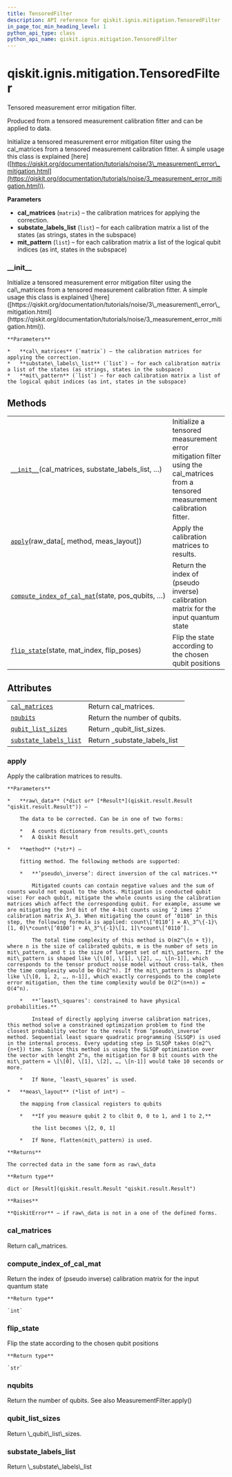 ```yaml
---
title: TensoredFilter
description: API reference for qiskit.ignis.mitigation.TensoredFilter
in_page_toc_min_heading_level: 1
python_api_type: class
python_api_name: qiskit.ignis.mitigation.TensoredFilter
---
```


# qiskit.ignis.mitigation.TensoredFilter

<Class id="qiskit.ignis.mitigation.TensoredFilter" isDedicatedPage={true} github="https://github.com/qiskit-community/qiskit-ignis/tree/stable/0.6/qiskit/ignis/mitigation/measurement/filters.py" signature="TensoredFilter(cal_matrices, substate_labels_list, mit_pattern)" modifiers="class">
  Tensored measurement error mitigation filter.

  Produced from a tensored measurement calibration fitter and can be applied to data.

  Initialize a tensored measurement error mitigation filter using the cal\_matrices from a tensored measurement calibration fitter. A simple usage this class is explained \[here] ([https://qiskit.org/documentation/tutorials/noise/3\_measurement\_error\_mitigation.html](https://qiskit.org/documentation/tutorials/noise/3_measurement_error_mitigation.html)).

  **Parameters**

  *   **cal\_matrices** (`matrix`) – the calibration matrices for applying the correction.
  *   **substate\_labels\_list** (`list`) – for each calibration matrix a list of the states (as strings, states in the subspace)
  *   **mit\_pattern** (`list`) – for each calibration matrix a list of the logical qubit indices (as int, states in the subspace)

  ### \_\_init\_\_

  <Function id="qiskit.ignis.mitigation.TensoredFilter.__init__" signature="__init__(cal_matrices, substate_labels_list, mit_pattern)">
    Initialize a tensored measurement error mitigation filter using the cal\_matrices from a tensored measurement calibration fitter. A simple usage this class is explained \[here] ([https://qiskit.org/documentation/tutorials/noise/3\_measurement\_error\_mitigation.html](https://qiskit.org/documentation/tutorials/noise/3_measurement_error_mitigation.html)).

    **Parameters**

    *   **cal\_matrices** (`matrix`) – the calibration matrices for applying the correction.
    *   **substate\_labels\_list** (`list`) – for each calibration matrix a list of the states (as strings, states in the subspace)
    *   **mit\_pattern** (`list`) – for each calibration matrix a list of the logical qubit indices (as int, states in the subspace)
  </Function>

  ## Methods

  |                                                                                                                                                                                         |                                                                                                                                   |
  | --------------------------------------------------------------------------------------------------------------------------------------------------------------------------------------- | --------------------------------------------------------------------------------------------------------------------------------- |
  | [`__init__`](#qiskit.ignis.mitigation.TensoredFilter.__init__ "qiskit.ignis.mitigation.TensoredFilter.__init__")(cal\_matrices, substate\_labels\_list, …)                              | Initialize a tensored measurement error mitigation filter using the cal\_matrices from a tensored measurement calibration fitter. |
  | [`apply`](#qiskit.ignis.mitigation.TensoredFilter.apply "qiskit.ignis.mitigation.TensoredFilter.apply")(raw\_data\[, method, meas\_layout])                                             | Apply the calibration matrices to results.                                                                                        |
  | [`compute_index_of_cal_mat`](#qiskit.ignis.mitigation.TensoredFilter.compute_index_of_cal_mat "qiskit.ignis.mitigation.TensoredFilter.compute_index_of_cal_mat")(state, pos\_qubits, …) | Return the index of (pseudo inverse) calibration matrix for the input quantum state                                               |
  | [`flip_state`](#qiskit.ignis.mitigation.TensoredFilter.flip_state "qiskit.ignis.mitigation.TensoredFilter.flip_state")(state, mat\_index, flip\_poses)                                  | Flip the state according to the chosen qubit positions                                                                            |

  ## Attributes

  |                                                                                                                                                      |                                 |
  | ---------------------------------------------------------------------------------------------------------------------------------------------------- | ------------------------------- |
  | [`cal_matrices`](#qiskit.ignis.mitigation.TensoredFilter.cal_matrices "qiskit.ignis.mitigation.TensoredFilter.cal_matrices")                         | Return cal\_matrices.           |
  | [`nqubits`](#qiskit.ignis.mitigation.TensoredFilter.nqubits "qiskit.ignis.mitigation.TensoredFilter.nqubits")                                        | Return the number of qubits.    |
  | [`qubit_list_sizes`](#qiskit.ignis.mitigation.TensoredFilter.qubit_list_sizes "qiskit.ignis.mitigation.TensoredFilter.qubit_list_sizes")             | Return \_qubit\_list\_sizes.    |
  | [`substate_labels_list`](#qiskit.ignis.mitigation.TensoredFilter.substate_labels_list "qiskit.ignis.mitigation.TensoredFilter.substate_labels_list") | Return \_substate\_labels\_list |

  ### apply

  <Function id="qiskit.ignis.mitigation.TensoredFilter.apply" signature="apply(raw_data, method='least_squares', meas_layout=None)">
    Apply the calibration matrices to results.

    **Parameters**

    *   **raw\_data** (*dict or* [*Result*](qiskit.result.Result "qiskit.result.Result")) –

        The data to be corrected. Can be in one of two forms:

        *   A counts dictionary from results.get\_counts
        *   A Qiskit Result

    *   **method** (*str*) –

        fitting method. The following methods are supported:

        *   **’pseudo\_inverse’: direct inversion of the cal matrices.**

            Mitigated counts can contain negative values and the sum of counts would not equal to the shots. Mitigation is conducted qubit wise: For each qubit, mitigate the whole counts using the calibration matrices which affect the corresponding qubit. For example, assume we are mitigating the 3rd bit of the 4-bit counts using ‘2 imes 2’ calibration matrix A\_3. When mitigating the count of ‘0110’ in this step, the following formula is applied: count\[‘0110’] = A\_3^\{-1}\[1, 0]\*count\[‘0100’] + A\_3^\{-1}\[1, 1]\*count\[‘0110’].

            The total time complexity of this method is O(m2^\{n + t}), where n is the size of calibrated qubits, m is the number of sets in mit\_pattern, and t is the size of largest set of mit\_pattern. If the mit\_pattern is shaped like \[\[0], \[1], \[2], …, \[n-1]], which corresponds to the tensor product noise model without cross-talk, then the time complexity would be O(n2^n). If the mit\_pattern is shaped like \[\[0, 1, 2, …, n-1]], which exactly corresponds to the complete error mitigation, then the time complexity would be O(2^(n+n)) = O(4^n).

        *   **’least\_squares’: constrained to have physical probabilities.**

            Instead of directly applying inverse calibration matrices, this method solve a constrained optimization problem to find the closest probability vector to the result from ‘pseudo\_inverse’ method. Sequential least square quadratic programming (SLSQP) is used in the internal process. Every updating step in SLSQP takes O(m2^\{n+t}) time. Since this method is using the SLSQP optimization over the vector with lenght 2^n, the mitigation for 8 bit counts with the mit\_pattern = \[\[0], \[1], \[2], …, \[n-1]] would take 10 seconds or more.

        *   If None, ‘least\_squares’ is used.

    *   **meas\_layout** (*list of int*) –

        the mapping from classical registers to qubits

        *   **If you measure qubit 2 to clbit 0, 0 to 1, and 1 to 2,**

            the list becomes \[2, 0, 1]

        *   If None, flatten(mit\_pattern) is used.

    **Returns**

    The corrected data in the same form as raw\_data

    **Return type**

    dict or [Result](qiskit.result.Result "qiskit.result.Result")

    **Raises**

    **QiskitError** – if raw\_data is not in a one of the defined forms.
  </Function>

  ### cal\_matrices

  <Function id="qiskit.ignis.mitigation.TensoredFilter.cal_matrices" signature="cal_matrices" modifiers="property">
    Return cal\_matrices.
  </Function>

  ### compute\_index\_of\_cal\_mat

  <Function id="qiskit.ignis.mitigation.TensoredFilter.compute_index_of_cal_mat" signature="compute_index_of_cal_mat(state, pos_qubits, indices)">
    Return the index of (pseudo inverse) calibration matrix for the input quantum state

    **Return type**

    `int`
  </Function>

  ### flip\_state

  <Function id="qiskit.ignis.mitigation.TensoredFilter.flip_state" signature="flip_state(state, mat_index, flip_poses)">
    Flip the state according to the chosen qubit positions

    **Return type**

    `str`
  </Function>

  ### nqubits

  <Function id="qiskit.ignis.mitigation.TensoredFilter.nqubits" signature="nqubits" modifiers="property">
    Return the number of qubits. See also MeasurementFilter.apply()
  </Function>

  ### qubit\_list\_sizes

  <Function id="qiskit.ignis.mitigation.TensoredFilter.qubit_list_sizes" signature="qubit_list_sizes" modifiers="property">
    Return \_qubit\_list\_sizes.
  </Function>

  ### substate\_labels\_list

  <Function id="qiskit.ignis.mitigation.TensoredFilter.substate_labels_list" signature="substate_labels_list" modifiers="property">
    Return \_substate\_labels\_list
  </Function>
</Class>

